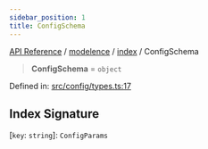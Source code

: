```yaml
---
sidebar_position: 1
title: ConfigSchema
---
```


[API Reference](/api-reference/modelence/index/type-aliases/../../../index) / [modelence](/api-reference/modelence/index/type-aliases/../../index) / [index](/api-reference/modelence/index/type-aliases/../index) / ConfigSchema

> **ConfigSchema** = `object`

Defined in: [src/config/types.ts:17](https://github.com/modelence/modelence/blob/479eb8fe96a16700018474b094fd04ee55c77fcc/packages/modelence/src/config/types.ts#L17)

## Index Signature

\[`key`: `string`\]: `ConfigParams`
